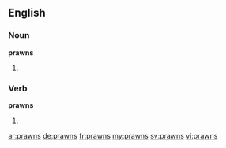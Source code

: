 ==English==

===Noun===
'''prawns'''

# {{plural of|prawn}}

===Verb===
'''prawns'''

# {{third-person singular of|prawn}}

[[ar:prawns]]
[[de:prawns]]
[[fr:prawns]]
[[my:prawns]]
[[sv:prawns]]
[[vi:prawns]]